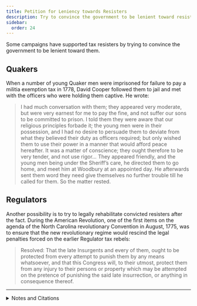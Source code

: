 ```yaml
---
title: Petition for Leniency towards Resisters
description: Try to convince the government to be lenient toward resisters.
sidebar:
  order: 24
---
```


Some campaigns have supported tax resisters by trying to convince the government to be lenient toward them.

## <Badge text="Example" size="medium" /> Quakers

When a number of young Quaker men were imprisoned for failure to pay a militia exemption tax in 1778, David Cooper followed them to jail and met with the officers who were holding them captive.
He wrote:

> I had much conversation with them; they appeared very moderate, but were very earnest for me to pay the fine, and not suffer our sons to be committed to prison.
> I told them they were aware that our religious principles forbade it; the young men were in their possession, and I had no desire to persuade them to deviate from what they believed their duty as officers required; but only wished them to use their power in a manner that would afford peace hereafter.
> It was a matter of conscience; they ought therefore to be very tender, and not use rigor…
> They appeared friendly, and the young men being under the Sheriff’s care, he directed them to go home, and meet him at Woodbury at an appointed day.
> He afterwards sent them word they need give themselves no further trouble till he called for them.
> So the matter rested.

## <Badge text="Example" size="medium" /> Regulators

Another possibility is to try to legally rehabilitate convicted resisters after the fact.
During the American Revolution, one of the first items on the agenda of the North Carolina revolutionary Convention in August, 1775, was to ensure that the new revolutionary regime would rescind the legal penalties forced on the earlier Regulator tax rebels:

> Resolved: That the late Insurgents and every of them, ought to be protected from every attempt to punish them by any means whatsoever, and that this Congress will, to their utmost, protect them from any injury to their persons or property which may be attempted on the pretence of punishing the said late insurrection, or anything in consequence thereof.

<hr />

<details>
<summary>Notes and Citations</summary>

* Cooper, David “It Was a Matter of Conscience” <i>American Quaker War Tax Resistance</i>, 2nd. ed. (2011), pp. 121–2
* Saunders, William L. (ed.) “The Journal of the Proceedings of the Provincial Congress of North Carolina, Held at Hillsborough 20th August, A.D. 1775” <i>The Colonial Records of North Carolina</i>, Vol. X (1890), p. 169.

</details>
